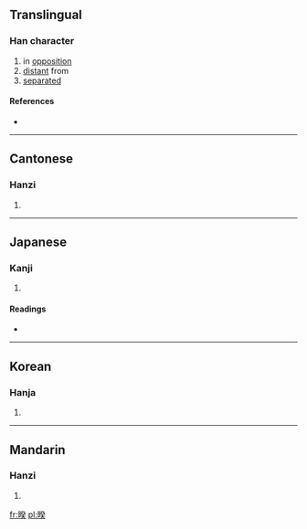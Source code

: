 ==Translingual==

===Han character===
{{Han char|rn=72|rad=日|as=09|sn=13|four=6203<sub>4</sub>|canj=日弓人大 (ANOK)}}

# in [[opposition]]
# [[distant]] from
# [[separated]]

====References====
* {{Han ref|kx=0498.070|dkj=14045|dj=0866.050|hdz=21527.080|uh=668C|ud=26252|bh=DDC0|bd=56768}}

----

==Cantonese==

===Hanzi===
{{yue-hanzi|jyut=|y=[[kwai4]]}}

# {{defn|Cantonese|sort=日09}}

----

==Japanese==

===Kanji===
{{ja-kanji|grade=|rs=日09}}

# {{defn|Japanese|sort=日09}}

====Readings====
* {{ja-readings|on=[[けい]] (kei), [[け]] (ke)|kun=[[くれる]] (kureru)}}

----

==Korean==

===Hanja===
{{ko-hanja|hangeul=규|eumhun=|rv=gyu|mr=kyu|y=kyu}}

# {{defn|Korean|sort=日09}}

----

==Mandarin==

===Hanzi===
{{cmn-hanzi|pin=[[kuí]] ([[kui2]]), [[yē]] ([[ye1]])|wg=[[k'uei2|k'uei<sup>2</sup>]], [[yeh1|yeh<sup>1</sup>]]}}

# {{defn|Mandarin|sort=日09}}

[[fr:暌]]
[[pl:暌]]